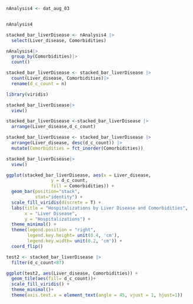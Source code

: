 ```r
nAnalysis4 <- dat_aug_03
```
```r

```


```r
nAnalysis4
```
```r
stacked_bar_liverDisease <- nAnalysis4 |>
  select(Liver_disease, Comorbidities)
```

```r
nAnalysis4|>
  group_by(Comorbidities)|>
  count()
```

```r
stacked_bar_liverDisease <- stacked_bar_liverDisease |>
  count(Liver_disease, Comorbidities)|>
  rename(d_c_count = n)
```

```r
library(viridis)
```

```r
stacked_bar_liverDisease|>
  view()
```

```r
stacked_bar_liverDisease <-stacked_bar_liverDisease |>
  arrange(Liver_disease,d_c_count)
```

```r
stacked_bar_liverDisease <- stacked_bar_liverDisease |>
  arrange(Liver_disease, desc(d_c_count)) |>
  mutate(Comorbidities = fct_inorder(Comorbidities))
```

```r
stacked_bar_liverDisease|>
  view()
```


```r
ggplot(stacked_bar_liverDisease, aes(x = Liver_disease,
                 y = d_c_count,
                 fill = Comorbidities)) +
  geom_bar(position="stack",
           stat="identity") +
  scale_fill_viridis(discrete = T) +
  labs(title = "Hospitalizations by Liver Disease and Comorbidities",
       x = "Liver Disease",
       y = "Hospitalizations") +
  theme_minimal() +
  theme(legend.position = "right",
        legend.key.height= unit(0.4, 'cm'),
        legend.key.width= unit(0.2, 'cm')) +
  coord_flip()
```
```r
test2 <- stacked_bar_liverDisease |>
  filter(d_c_count<87)
```


```r
ggplot(test2, aes(Liver_disease, Comorbidities)) +
  geom_tile(aes(fill= d_c_count))+
  scale_fill_viridis() +
  theme_minimal()+ 
  theme(axis.text.x = element_text(angle = 45, vjust = 1, hjust=1))
```

